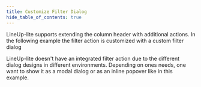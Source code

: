 ```yaml
---
title: Customize Filter Dialog
hide_table_of_contents: true
---
```


LineUp-lite supports extending the column header with additional actions.
In the following example the filter action is customized with a custom filter dialog

LineUp-lite doesn't have an integrated filter action due to the different dialog designs
in different environments. Depending on ones needs, one want to show it as a modal dialog
or as an inline popover like in this example.


<CodeSandboxExample name="filter-action" />
